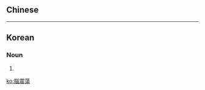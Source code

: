 {{also|脑震荡}}
==Chinese==
{{zh-see|腦震盪|v}}

----

==Korean==
{{ko-hanjatab|腦|震|蕩}}

===Noun===
{{ko-noun|rv=noejintang|hangeul=뇌진탕}}

# {{hanja form of|뇌진탕|[[cerebral]] [[concussion]]}}

[[ko:腦震蕩]]